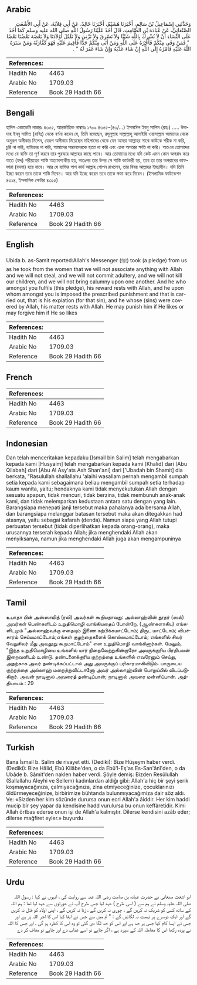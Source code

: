 ## Arabic


<div dir="rtl" lang="ar" style={{fontSize:'larger',backgroundColor:'#f8f9fa',padding:20}}>
وَحَدَّثَنِي إِسْمَاعِيلُ بْنُ سَالِمٍ، أَخْبَرَنَا هُشَيْمٌ، أَخْبَرَنَا خَالِدٌ، عَنْ أَبِي قِلاَبَةَ، عَنْ أَبِي الأَشْعَثِ الصَّنْعَانِيِّ، عَنْ عُبَادَةَ بْنِ الصَّامِتِ، قَالَ أَخَذَ عَلَيْنَا رَسُولُ اللَّهِ صلى الله عليه وسلم كَمَا أَخَذَ عَلَى النِّسَاءِ أَنْ لاَ نُشْرِكَ بِاللَّهِ شَيْئًا وَلاَ نَسْرِقَ وَلاَ نَزْنِيَ وَلاَ نَقْتُلَ أَوْلاَدَنَا وَلاَ يَعْضَهَ بَعْضُنَا بَعْضًا ‏ "‏ فَمَنْ وَفَى مِنْكُمْ فَأَجْرُهُ عَلَى اللَّهِ وَمَنْ أَتَى مِنْكُمْ حَدًّا فَأُقِيمَ عَلَيْهِ فَهُوَ كَفَّارَتُهُ وَمَنْ سَتَرَهُ اللَّهُ عَلَيْهِ فَأَمْرُهُ إِلَى اللَّهِ إِنْ شَاءَ عَذَّبَهُ وَإِنْ شَاءَ غَفَرَ لَهُ ‏"‏ ‏.‏
</div>
<div style={{backgroundColor:'#f8f9fa',padding:20, marginBottom: 10}}><table> <thead> <tr> <th>References:</th> <th></th> </tr> </thead> <tbody><tr><td>Hadith No</td><td>4463</td></tr><tr><td>Arabic No</td><td>1709.03</td></tr><tr><td>Reference</td><td>Book 29 Hadith 66</td></tr></tbody></table></div>

## Bengali


<div dir="ltr" lang="bn" style={{fontSize:'larger',backgroundColor:'#f8f9fa',padding:20}}>
হাদিস একাডেমি নাম্বারঃ ৪৩৫৫, আন্তর্জাতিক নাম্বারঃ ১৭০৯ ৪৩৫৫-(৪৩/...) ইসমাঈল ইবনু সালিম (রহঃ) ..... উবাদাহ ইবনু সামিত (রাযিঃ) থেকে বর্ণনা করেন যে, তিনি বলেছেন, রসূলুল্লাহ সাল্লাল্লাহু আলাইহি ওয়াসাল্লাম আমাদের থেকে অনুরূপ অঙ্গীকার নিলেন, যেরূপ অঙ্গীকার নিয়েছেন মহিলাদের থেকে যেন আমরা আল্লাহর সাথে কাউকে শরীক না করি, চুরি না করি, ব্যভিচার না করি, আমাদের সন্তানদেরকে হত্যা না করি এবং একে অপরের ক্ষতি না করি। অতএব তোমাদের মধ্যে যে ব্যক্তি তা পূর্ণ করবে তার পুরস্কার আল্লাহর কাছে পাবে। আর তোমাদের মধ্যে যদি কেউ এমন কোন অপরাধ করে যাতে (হদ্দ) শরীয়তের শাস্তি অত্যাবশ্যকীয় হয়, অতঃপর তার উপর সে শাস্তি কার্যকরী হয়, তবে তা তার অপরাধের কাফফারা (বদলা) হয়ে যাবে। আর যে ব্যক্তির পাপ কার্য আল্লাহ গোপন রাখলেন, তার বিষয় আল্লাহর ইচ্ছাধীন। যদি তিনি ইচ্ছা করেন তবে তাকে শাস্তি দিবেন। আর যদি ইচ্ছে করেন তবে তাকে ক্ষমা করে দিবেন। (ইসলামিক ফাউন্ডেশন ৪৩১৪, ইসলামিক সেন্টার ৪৩১৫)
</div>
<div style={{backgroundColor:'#f8f9fa',padding:20, marginBottom: 10}}><table> <thead> <tr> <th>References:</th> <th></th> </tr> </thead> <tbody><tr><td>Hadith No</td><td>4463</td></tr><tr><td>Arabic No</td><td>1709.03</td></tr><tr><td>Reference</td><td>Book 29 Hadith 66</td></tr></tbody></table></div>

## English


<div dir="ltr" lang="en" style={{fontSize:'larger',backgroundColor:'#f8f9fa',padding:20}}>
Ubida b. as-Samit reported:Allah's Messenger (ﷺ) took (a pledge) from us as he took from the women that we will not associate anything with Allah and we will not steal, and we will not commit adultery, and we will not kill our children, and we will not bring calumny upon one another. And he who amongst you fulfils (this pledge), his reward rests with Allah, and he upon whom amongst you is imposed the prescribed punishment and that is carried out, that is his expiation (for that sin), and he whose (sins) were covered by Allah, his matter rests with Allah. He may punish him if He likes or may forgive him if He so likes
</div>
<div style={{backgroundColor:'#f8f9fa',padding:20, marginBottom: 10}}><table> <thead> <tr> <th>References:</th> <th></th> </tr> </thead> <tbody><tr><td>Hadith No</td><td>4463</td></tr><tr><td>Arabic No</td><td>1709.03</td></tr><tr><td>Reference</td><td>Book 29 Hadith 66</td></tr></tbody></table></div>

## French


<div dir="ltr" lang="fr" style={{fontSize:'larger',backgroundColor:'#f8f9fa',padding:20}}>

</div>
<div style={{backgroundColor:'#f8f9fa',padding:20, marginBottom: 10}}><table> <thead> <tr> <th>References:</th> <th></th> </tr> </thead> <tbody><tr><td>Hadith No</td><td>4463</td></tr><tr><td>Arabic No</td><td>1709.03</td></tr><tr><td>Reference</td><td>Book 29 Hadith 66</td></tr></tbody></table></div>

## Indonesian


<div dir="ltr" lang="id" style={{fontSize:'larger',backgroundColor:'#f8f9fa',padding:20}}>
Dan telah menceritakan kepadaku [Ismail bin Salim] telah mengabarkan kepada kami [Husyaim] telah mengabarkan kepada kami [Khalid] dari [Abu Qilabah] dari [Abu Al Asy'ats Ash Shan'ani] dari ['Ubadah bin Shamit] dia berkata, "Rasulullah shallallahu 'alaihi wasallam pernah mengambil sumpah setia kepada kami sebagaimana beliau mengambil sumpah setia terhadap kaum wanita, yaitu; hendaknya kami tidak menyekutukan Allah dengan sesuatu apapun, tidak mencuri, tidak berzina, tidak membunuh anak-anak kami, dan tidak melemparkan kedustaan antara satu dengan yang lain. Barangsiapa menepati janji tersebut maka pahalanya ada bersama Allah, dan barangsiapa melanggar batasan tersebut maka akan ditegakkan had atasnya, yaitu sebagai kafarah (denda). Namun siapa yang Allah tutupi perbuatan tersebut (tidak diperlihatkan kepada orang-orang), maka urusannya terserah kepada Allah; jika menghendaki Allah akan menyiksanya, namun jika menghendaki Allah juga akan mengampuninya
</div>
<div style={{backgroundColor:'#f8f9fa',padding:20, marginBottom: 10}}><table> <thead> <tr> <th>References:</th> <th></th> </tr> </thead> <tbody><tr><td>Hadith No</td><td>4463</td></tr><tr><td>Arabic No</td><td>1709.03</td></tr><tr><td>Reference</td><td>Book 29 Hadith 66</td></tr></tbody></table></div>

## Tamil


<div dir="ltr" lang="ta" style={{fontSize:'larger',backgroundColor:'#f8f9fa',padding:20}}>
உபாதா பின் அஸ்ஸாமித் (ரலி) அவர்கள் கூறியதாவது: அல்லாஹ்வின் தூதர் (ஸல்) அவர்கள் பெண்களிடம் உறுதிமொழி வாங்கியதைப் போன்றே, (ஆண்களாகிய) எங்களிடமும் "அல்லாஹ்வுக்கு எதையும் இணை கற்பிக்கமாட்டோம்; திருட மாட்டோம்; விபச்சாரம் செய்யமாட்டோம்;எங்கள் குழந்தைகளைக் கொல்லமாட்டோம்; எங்களில் சிலர் வேறுசிலர் மீது அவதூறு கூறமாட்டோம்" என உறுதிமொழி வாங்கினார்கள். மேலும், "இந்த உறுதிமொழியை உங்களில் யார் நிறைவேற்றுகின்றாரோ அவருக்குரிய பிரதிபலன் இறைவனிடம் உண்டு. தண்டனைக்குரிய குற்றத்தை உங்களில் எவரேனும் செய்து, அதற்காக அவர் தண்டிக்கப்பட்டால் அது அவருக்குப் பரிகாரமாகிவிடும். யாருடைய குற்றத்தை அல்லாஹ் மறைத்துவிட்டானோ அவர் அல்லாஹ்வின் பொறுப்பில் விடப்படுகிறார். அவன் நாடினால் அவரைத் தண்டிப்பான்; நாடினால் அவரை மன்னிப்பான். அத்தியாயம் : 29
</div>
<div style={{backgroundColor:'#f8f9fa',padding:20, marginBottom: 10}}><table> <thead> <tr> <th>References:</th> <th></th> </tr> </thead> <tbody><tr><td>Hadith No</td><td>4463</td></tr><tr><td>Arabic No</td><td>1709.03</td></tr><tr><td>Reference</td><td>Book 29 Hadith 66</td></tr></tbody></table></div>

## Turkish


<div dir="ltr" lang="tr" style={{fontSize:'larger',backgroundColor:'#f8f9fa',padding:20}}>
Bana İsmail b. Salim de rivayet etti. (Dediki): Bize Hüşeym haber verdi. (Dediki): Bize Hâlid, Ebû Kilâbe'den, o da Ebû'l-Eş'as Es-San'ânî'den, o da Ubâde b. Sâmit'den naklen haber verdi. Şöyle demiş: Bizden Resûlullah (SalIallahu Aleyhi ve Sellem) kadınlardan aldığı gibi: Allah'a hiç bir şeyi şerik koşmayacağınıza, çalmıyacağınıza, zina etmiyeceğinize, çocuklarınızı öldürmeyeceğinize, birbirimize bühtanda bulunmıyacağımiza dair söz aldı. Ve: «Sizden her kim sözünde durursa onun ecri Allah'a âiddir. Her kim haddi mucip bîr şey yapar da kendisine hadd vurulursa bu onun keffâretidir. Kimi Allah örtbas ederse onun işi de Allah'a kalmıştır. Dilerse kendisini azâb eder; dilerse mağfiret eyler.» buyurdu
</div>
<div style={{backgroundColor:'#f8f9fa',padding:20, marginBottom: 10}}><table> <thead> <tr> <th>References:</th> <th></th> </tr> </thead> <tbody><tr><td>Hadith No</td><td>4463</td></tr><tr><td>Arabic No</td><td>1709.03</td></tr><tr><td>Reference</td><td>Book 29 Hadith 66</td></tr></tbody></table></div>

## Urdu


<div dir="rtl" lang="ur" style={{fontSize:'larger',backgroundColor:'#f8f9fa',padding:20}}>
ابو اشعث صنعانی نے حضرت عبادہ بن صامت رضی اللہ عنہ سے روایت کی ، انہوں نے کہا : رسول اللہ صلی اللہ علیہ وسلم نے ہم سے ( اسی طرح ) عہد لیا جس طرح آپ نے عورتوں سے عہد لیا تھا : ہم اللہ کے ساتھ کسی کو شریک نہ کریں گے ، چوری نہ کریں گے ، زنا نہ کریں گے ، اپنی اولاد کو قتل نہ کریں گے اور ایک دوسرے پر تہمت نہ لگائیں گے : " تم میں سے جس نے ایفا کیا اس کا اجر اللہ پر ہے اور جس نے ایسا کام کیا جس پر حد ہے اور اس کو حد لگا دی گئی تو وہ اس کا کفارہ ہو گی ، اور جس کا اللہ نے پردہ رکھا اس کا معاملہ اللہ کے سپرد ہے ، اگر چاہے تو اسے عذاب دے اور چاہے تو معاف کر دے
</div>
<div style={{backgroundColor:'#f8f9fa',padding:20, marginBottom: 10}}><table> <thead> <tr> <th>References:</th> <th></th> </tr> </thead> <tbody><tr><td>Hadith No</td><td>4463</td></tr><tr><td>Arabic No</td><td>1709.03</td></tr><tr><td>Reference</td><td>Book 29 Hadith 66</td></tr></tbody></table></div>